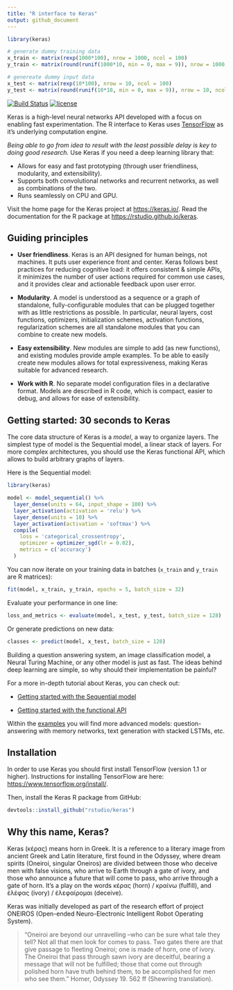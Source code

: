 ```yaml
---
title: "R interface to Keras"
output: github_document
---
```


```r
library(keras)

# generate dummy training data
x_train <- matrix(rexp(1000*100), nrow = 1000, ncol = 100)
y_train <- matrix(round(runif(1000*10, min = 0, max = 9)), nrow = 1000, ncol = 10)

# genereate dummy input data
x_test <- matrix(rexp(10*100), nrow = 10, ncol = 100)
y_test <- matrix(round(runif(10*10, min = 0, max = 9)), nrow = 10, ncol = 10)
```


[![Build Status](https://travis-ci.org/rstudio/keras.svg?branch=master)](https://travis-ci.org/rstudio/keras)
[![license](https://img.shields.io/github/license/mashape/apistatus.svg?maxAge=2592000)](https://github.com/rstudio/keras/blob/master/LICENSE)

Keras is a high-level neural networks API developed with a focus on enabling fast experimentation. The R interface to Keras uses [TensorFlow](https://rstudio.github.io/tensorflow/) as it's underlying computation engine.

*Being able to go from idea to result with the least possible delay is key to doing good research.* Use Keras if you need a deep learning library that:

- Allows for easy and fast prototyping (through user friendliness, modularity, and extensibility).
- Supports both convolutional networks and recurrent networks, as well as combinations of the two.
- Runs seamlessly on CPU and GPU.

Visit the home page for the Keras project at <https://keras.io/>. Read the documentation for the R package at <https://rstudio.github.io/keras>.

## Guiding principles

- **User friendliness**. Keras is an API designed for human beings, not machines. It puts user experience front and center. Keras follows best practices for reducing cognitive load: it offers consistent & simple APIs, it minimizes the number of user actions required for common use cases, and it provides clear and actionable feedback upon user error.

- **Modularity**. A model is understood as a sequence or a graph of standalone, fully-configurable modules that can be plugged together with as little restrictions as possible. In particular, neural layers, cost functions, optimizers, initialization schemes, activation functions, regularization schemes are all standalone modules that you can combine to create new models.

- **Easy extensibility**. New modules are simple to add (as new  functions), and existing modules provide ample examples. To be able to easily create new modules allows for total expressiveness, making Keras suitable for advanced research.

- **Work with R**. No separate model configuration files in a declarative format. Models are described in R code, which is compact, easier to debug, and allows for ease of extensibility.


## Getting started: 30 seconds to Keras

The core data structure of Keras is a *model*, a way to organize layers. The simplest type of model is the Sequential model, a linear stack of layers. For more complex architectures, you should use the Keras functional API, which allows to build arbitrary graphs of layers.

Here is the Sequential model:

```r
library(keras)

model <- model_sequential() %>% 
  layer_dense(units = 64, input_shape = 100) %>% 
  layer_activation(activation = 'relu') %>% 
  layer_dense(units = 10) %>% 
  layer_activation(activation = 'softmax') %>% 
  compile(
    loss = 'categorical_crossentropy',
    optimizer = optimizer_sgd(lr = 0.02),
    metrics = c('accuracy')
  )
```

You can now iterate on your training data in batches (`x_train` and `y_train` are R matrices):

```r
fit(model, x_train, y_train, epochs = 5, batch_size = 32)
```

Evaluate your performance in one line:

```r
loss_and_metrics <- evaluate(model, x_test, y_test, batch_size = 128)
```

Or generate predictions on new data:

```r
classes <- predict(model, x_test, batch_size = 128)
```

Building a question answering system, an image classification model, a Neural Turing Machine, or any other model is just as fast. The ideas behind deep learning are simple, so why should their implementation be painful?

For a more in-depth tutorial about Keras, you can check out:

- [Getting started with the Sequential model](articles/sequential_model.html)

- [Getting started with the functional API](articles/functional_api.html)

Within the [examples](articles/examples) you will find more advanced models: question-answering with memory networks, text generation with stacked LSTMs, etc.


## Installation

In order to use Keras you should first install TensorFlow (version 1.1 or higher). Instructions for installing TensorFlow are here: <https://www.tensorflow.org/install/>.

Then, install the Keras R package from GitHub:

```r
devtools::install_github("rstudio/keras")
```

## Why this name, Keras?

Keras (κέρας) means horn in Greek. It is a reference to a literary image from ancient Greek and Latin literature, first found in the Odyssey, where dream spirits (Oneiroi, singular Oneiros) are divided between those who deceive men with false visions, who arrive to Earth through a gate of ivory, and those who announce a future that will come to pass, who arrive through a gate of horn. It's a play on the words κέρας (horn) / κραίνω (fulfill), and ἐλέφας (ivory) / ἐλεφαίρομαι (deceive).

Keras was initially developed as part of the research effort of project ONEIROS (Open-ended Neuro-Electronic Intelligent Robot Operating System).

> "Oneiroi are beyond our unravelling --who can be sure what tale they tell? Not all that men look for comes to pass. Two gates there are that give passage to fleeting Oneiroi; one is made of horn, one of ivory. The Oneiroi that pass through sawn ivory are deceitful, bearing a message that will not be fulfilled; those that come out through polished horn have truth behind them, to be accomplished for men who see them." Homer, Odyssey 19. 562 ff (Shewring translation).
